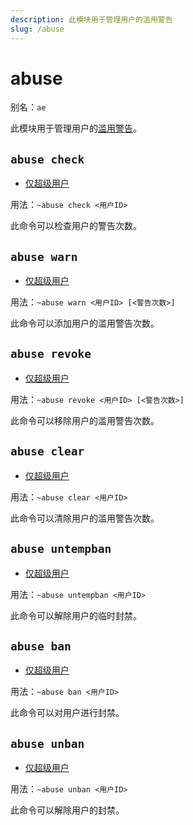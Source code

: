 ```yaml
---
description: 此模块用于管理用户的滥用警告
slug: /abuse
---
```


# abuse

别名：`ae`

此模块用于管理用户的[滥用警告](abuse_warning)。

## `abuse check`

-   [仅超级用户](/docs/permissions)

用法：`~abuse check <用户ID>`

此命令可以检查用户的警告次数。

## `abuse warn`

-   [仅超级用户](/docs/permissions)

用法：`~abuse warn <用户ID> [<警告次数>]`

此命令可以添加用户的滥用警告次数。

## `abuse revoke`

-   [仅超级用户](/docs/permissions)

用法：`~abuse revoke <用户ID> [<警告次数>]`

此命令可以移除用户的滥用警告次数。

## `abuse clear`

-   [仅超级用户](/docs/permissions)

用法：`~abuse clear <用户ID>`

此命令可以清除用户的滥用警告次数。

## `abuse untempban`

-   [仅超级用户](/docs/permissions)

用法：`~abuse untempban <用户ID>`

此命令可以解除用户的临时封禁。

## `abuse ban`

-   [仅超级用户](/docs/permissions)

用法：`~abuse ban <用户ID>`

此命令可以对用户进行封禁。

## `abuse unban`

-   [仅超级用户](/docs/permissions)

用法：`~abuse unban <用户ID>`

此命令可以解除用户的封禁。
